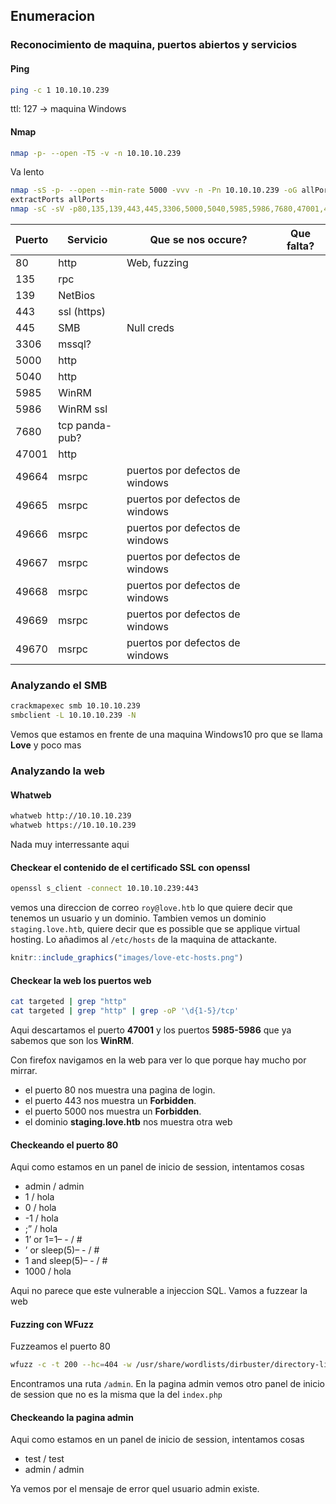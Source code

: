 ## Enumeracion {-}

### Reconocimiento de maquina, puertos abiertos y servicios {-} 

#### Ping {-}

```bash
ping -c 1 10.10.10.239
```
ttl: 127 -> maquina Windows

#### Nmap {-}

```bash
nmap -p- --open -T5 -v -n 10.10.10.239
```

Va lento

```bash
nmap -sS -p- --open --min-rate 5000 -vvv -n -Pn 10.10.10.239 -oG allPorts 
extractPorts allPorts
nmap -sC -sV -p80,135,139,443,445,3306,5000,5040,5985,5986,7680,47001,49664,49665,4966,49667,49668,49669,49670 10.10.10.239 -oN targeted
```

| Puerto | Servicio       | Que se nos occure?              | Que falta? |
| ------ | -------------- | ------------------------------- | ---------- |
| 80     | http           | Web, fuzzing                    |            |
| 135    | rpc            |                                 |            |
| 139    | NetBios        |                                 |            |
| 443    | ssl (https)    |                                 |            |
| 445    | SMB            | Null creds                      |            |
| 3306   | mssql?         |                                 |            |
| 5000   | http           |                                 |            |
| 5040   | http           |                                 |            |
| 5985   | WinRM          |                                 |            |
| 5986   | WinRM ssl      |                                 |            |
| 7680   | tcp panda-pub? |                                 |            |
| 47001  | http           |                                 |            |
| 49664  | msrpc          | puertos por defectos de windows |            |
| 49665  | msrpc          | puertos por defectos de windows |            |
| 49666  | msrpc          | puertos por defectos de windows |            |
| 49667  | msrpc          | puertos por defectos de windows |            |
| 49668  | msrpc          | puertos por defectos de windows |            |
| 49669  | msrpc          | puertos por defectos de windows |            |
| 49670  | msrpc          | puertos por defectos de windows |            |


### Analyzando el SMB {-}

```bash
crackmapexec smb 10.10.10.239
smbclient -L 10.10.10.239 -N
```

Vemos que estamos en frente de una maquina Windows10 pro que se llama **Love** y poco mas

### Analyzando la web {-}

#### Whatweb {-}

```bash
whatweb http://10.10.10.239
whatweb https://10.10.10.239
```

Nada muy interressante aqui

#### Checkear el contenido de el certificado SSL con openssl {-}

```bash
openssl s_client -connect 10.10.10.239:443
```

vemos una direccion de correo `roy@love.htb` lo que quiere decir que tenemos un usuario y un dominio. 
Tambien vemos un dominio `staging.love.htb`, quiere decir que es possible que se applique virtual hosting.
Lo añadimos al `/etc/hosts` de la maquina de attackante.


```r
knitr::include_graphics("images/love-etc-hosts.png")
```

#### Checkear la web los puertos web {-}

```bash
cat targeted | grep "http"
cat targeted | grep "http" | grep -oP '\d{1-5}/tcp'
```

Aqui descartamos el puerto **47001** y los puertos **5985-5986** que ya sabemos que son los **WinRM**.

Con firefox navigamos en la web para ver lo que porque hay mucho por mirrar. 

- el puerto 80 nos muestra una pagina de login.
- el puerto 443 nos muestra un **Forbidden**.
- el puerto 5000 nos muestra un **Forbidden**.
- el dominio **staging.love.htb** nos muestra otra web


#### Checkeando el puerto 80 {-}

Aqui como estamos en un panel de inicio de session, intentamos cosas

- admin / admin
- 1 / hola
- 0 / hola
- -1 / hola
- ;" / hola
- 1' or 1=1-- - / #
- ' or sleep(5)-- - / #
- 1 and sleep(5)-- - / #
- 1000 / hola

Aqui no parece que este vulnerable a injeccion SQL. Vamos a fuzzear la web


#### Fuzzing con WFuzz {-}

Fuzzeamos el puerto 80

```bash
wfuzz -c -t 200 --hc=404 -w /usr/share/wordlists/dirbuster/directory-list-2.3-medium.txt http://10.10.10.239/FUZZ
```

Encontramos una ruta `/admin`. En la pagina admin vemos otro panel de inicio de session que no es la misma que la del `index.php`

#### Checkeando la pagina admin {-}

Aqui como estamos en un panel de inicio de session, intentamos cosas

- test / test
- admin / admin

Ya vemos por el mensaje de error quel usuario admin existe.

